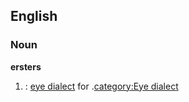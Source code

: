 ==English==
===Noun===
'''ersters'''
#{{context|New York City}} {{plural of|erster|nodot=1}}: [[Appendix:Glossary#E|eye dialect]] for {{term|oysters}}.[[category:Eye dialect]]